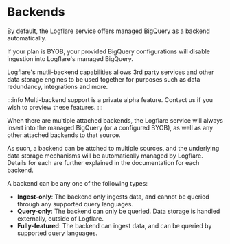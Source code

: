 # Backends

By default, the Logflare service offers managed BigQuery as a backend automatically.

If your plan is BYOB, your provided BigQuery configurations will disable ingestion into Logflare's managed BigQuery.

Logflare's mutli-backend capabilities allows 3rd party services and other data storage engines to be used together for purposes such as data redundancy, integrations and more.

:::info
Multi-backend support is a private alpha feature. Contact us if you wish to preview these features.
:::

When there are multiple attached backends, the Logflare service will always insert into the managed BigQuery (or a configured BYOB), as well as any other attached backends to that source.

As such, a backend can be attched to multiple sources, and the underlying data storage mechanisms will be automatically managed by Logflare. Details for each are further explained in the documentation for each backend.

A backend can be any one of the following types:

- **Ingest-only**: The backend only ingests data, and cannot be queried through any supported query languages.
- **Query-only**: The backend can only be queried. Data storage is handled externally, outside of Logflare.
- **Fully-featured**: The backend can ingest data, and can be queried by supported query languages.
